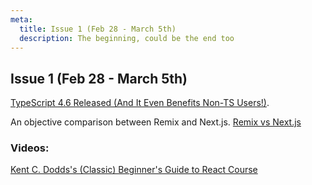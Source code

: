 ```yaml
---
meta:
  title: Issue 1 (Feb 28 - March 5th)
  description: The beginning, could be the end too
---
```


## Issue 1 (Feb 28 - March 5th)

[TypeScript 4.6 Released (And It Even Benefits Non-TS Users!)](https://devblogs.microsoft.com/typescript/announcing-typescript-4-6/).

An objective comparison between Remix and Next.js. [Remix vs Next.js](https://remix.run/blog/remix-vs-next)

### Videos:

[Kent C. Dodds's (Classic) Beginner's Guide to React Course](https://www.youtube.com/watch?v=7_x4AuqHxlg)
